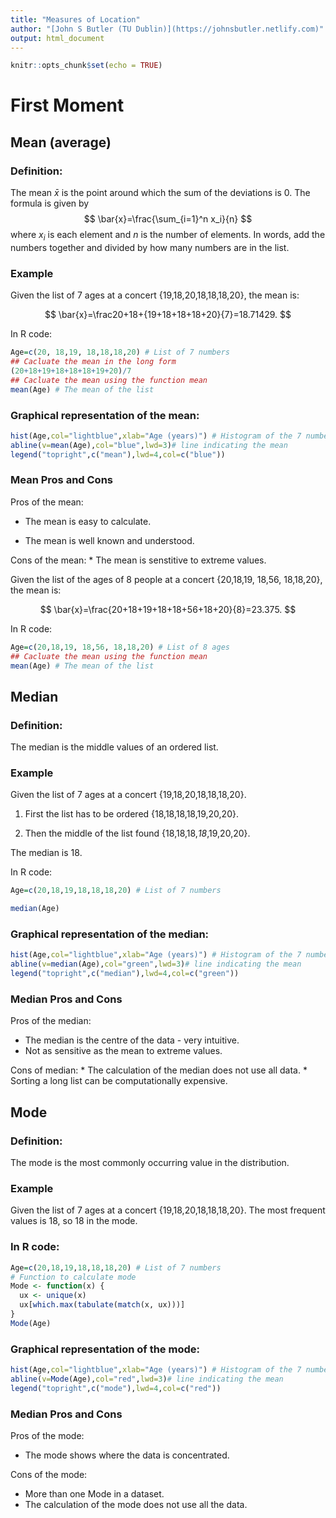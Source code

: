 ```yaml
---
title: "Measures of Location"
author: "[John S Butler (TU Dublin)](https://johnsbutler.netlify.com)"
output: html_document
---
```


```r
knitr::opts_chunk$set(echo = TRUE)
```

# First Moment

## Mean (average)
### Definition:

The mean $\bar{x}$ is the point around which the sum of the deviations is 0.
The formula is given by
$$ \bar{x}=\frac{\sum_{i=1}^n x_i}{n} $$
where $x_i$ is each element and $n$ is the number of elements.
In words, add the numbers together and divided by how many numbers are in the list.

### Example
Given the list of 7 ages at a concert {19,18,20,18,18,18,20}, the mean is:

$$ \bar{x}=\frac20+18+{19+18+18+18+20}{7}=18.71429. $$


In R code:

```r
Age=c(20, 18,19, 18,18,18,20) # List of 7 numbers
## Cacluate the mean in the long form
(20+18+19+18+18+18+19+20)/7
## Cacluate the mean using the function mean
mean(Age) # The mean of the list

```
### Graphical representation of the mean:

```r
hist(Age,col="lightblue",xlab="Age (years)") # Histogram of the 7 numbers
abline(v=mean(Age),col="blue",lwd=3)# line indicating the mean
legend("topright",c("mean"),lwd=4,col=c("blue"))


```


### Mean Pros and Cons
Pros of the mean:

* The mean is easy to calculate.

* The mean is well known and understood.

Cons of the mean:
* The mean is  senstitive to extreme values.

Given the list of the ages of  8 people at a concert {20,18,19, 18,56, 18,18,20}, the mean is:

$$ \bar{x}=\frac{20+18+19+18+18+56+18+20}{8}=23.375. $$


In R code:

```r
Age=c(20,18,19, 18,56, 18,18,20) # List of 8 ages
## Cacluate the mean using the function mean
mean(Age) # The mean of the list

```
## Median

### Definition:

The median is the middle values of an ordered list.

### Example
Given the list of 7 ages at a concert {19,18,20,18,18,18,20}. 

1. First the list has to be ordered
  {18,18,18,18,19,20,20}.
  
2. Then the middle of the list found
  {18,18,18,*18*,19,20,20}.
  
The median is 18.


In R code:

```r
Age=c(20,18,19,18,18,18,20) # List of 7 numbers

median(Age)

```
### Graphical representation of the median:

```r
hist(Age,col="lightblue",xlab="Age (years)") # Histogram of the 7 numbers
abline(v=median(Age),col="green",lwd=3)# line indicating the mean
legend("topright",c("median"),lwd=4,col=c("green"))

```
### Median Pros and Cons
Pros of the median:

* The median is the centre of the data - very intuitive.
* Not as sensitive as the mean to extreme values.
 


Cons of median:
* The calculation of the median does not use all data.
* Sorting a long list can be computationally expensive.

## Mode

### Definition:

The mode is the most commonly occurring value in the distribution.

### Example
Given the list of 7 ages at a concert {19,18,20,18,18,18,20}. 
The most frequent values is 18, so 18 in the mode.


### In R code:

```r
Age=c(20,18,19,18,18,18,20) # List of 7 numbers
# Function to calculate mode
Mode <- function(x) {
  ux <- unique(x)
  ux[which.max(tabulate(match(x, ux)))]
}
Mode(Age)

```
### Graphical representation of the mode:

```r
hist(Age,col="lightblue",xlab="Age (years)") # Histogram of the 7 numbers
abline(v=Mode(Age),col="red",lwd=3)# line indicating the mean
legend("topright",c("mode"),lwd=4,col=c("red"))

```


### Median Pros and Cons
Pros of the mode:

* The mode shows where the data is concentrated.



Cons of the mode:

* More than one Mode in a dataset.
* The calculation of the mode does not use all the data.


